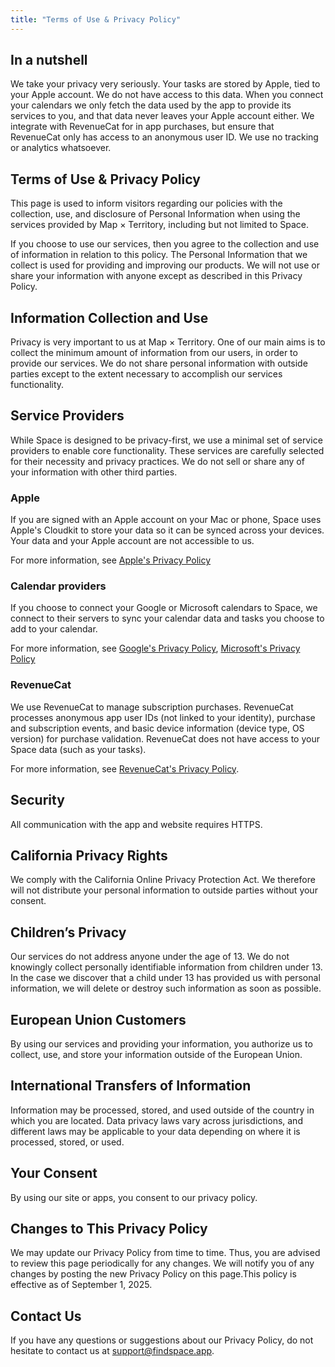 ```yaml
---
title: "Terms of Use & Privacy Policy"
---
```


## In a nutshell

We take your privacy very seriously. Your tasks are stored by Apple, tied to your Apple account. We do not have access to this data. 
When you connect your calendars we only fetch the data used by the app to provide its services to you, and that data never leaves your Apple account either. 
We integrate with RevenueCat for in app purchases, but ensure that RevenueCat only has access to an anonymous user ID. We use no tracking or analytics whatsoever.

## Terms of Use & Privacy Policy

‍This page is used to inform visitors regarding our policies with the collection, use, and disclosure of Personal Information when using the services provided by Map × Territory, including but not limited to Space.

If you choose to use our services, then you agree to the collection and use of information in relation to this policy. The Personal Information that we collect is used for providing and improving our products. We will not use or share your information with anyone except as described in this Privacy Policy.

## Information Collection and Use

‍Privacy is very important to us at Map × Territory. One of our main aims is to collect the minimum amount of information from our users, in order to provide our services. We do not share personal information with outside parties except to the extent necessary to accomplish our services functionality.
‍
## Service Providers

While Space is designed to be privacy-first, we use a minimal set of service providers to enable core functionality. These services are carefully selected for their necessity and privacy practices. We do not sell or share any of your information with other third parties.

### Apple

If you are signed with an Apple account on your Mac or phone, Space uses Apple's Cloudkit to store your data so it can be synced across your devices. Your data and your Apple account are not accessible to us. 

For more information, see [Apple's Privacy Policy](https://www.apple.com/legal/privacy/)

### Calendar providers

If you choose to connect your Google or Microsoft calendars to Space, we connect to their servers to sync your calendar data and tasks you choose to add to your calendar. 

For more information, see [Google's Privacy Policy](https://policies.google.com/privacy), [Microsoft's Privacy Policy](https://www.microsoft.com/en-us/privacy/privacystatement)


### RevenueCat

We use RevenueCat to manage subscription purchases. RevenueCat processes anonymous app user IDs (not linked to your identity), purchase and subscription events, and basic device information (device type, OS version) for purchase validation.
RevenueCat does not have access to your Space data (such as your tasks).

For more information, see [RevenueCat's Privacy Policy](https://www.revenuecat.com/privacy/).


## Security

‍All communication with the app and website requires HTTPS.

## California Privacy Rights

‍We comply with the California Online Privacy Protection Act. We therefore will not distribute your personal information to outside parties without your consent.

## Children’s Privacy

‍Our services do not address anyone under the age of 13. We do not knowingly collect personally identifiable information from children under 13. In the case we discover that a child under 13 has provided us with personal information, we will delete or destroy such information as soon as possible.

## European Union Customers
‍By using our services and providing your information, you authorize us to collect, use, and store your information outside of the European Union.

## International Transfers of Information
‍Information may be processed, stored, and used outside of the country in which you are located. Data privacy laws vary across jurisdictions, and different laws may be applicable to your data depending on where it is processed, stored, or used.

## Your Consent
‍By using our site or apps, you consent to our privacy policy.

## Changes to This Privacy Policy
‍We may update our Privacy Policy from time to time. Thus, you are advised to review this page periodically for any changes. We will notify you of any changes by posting the new Privacy Policy on this page.This policy is effective as of September 1, 2025.

## Contact Us

‍If you have any questions or suggestions about our Privacy Policy, do not hesitate to contact us at support@findspace.app.

